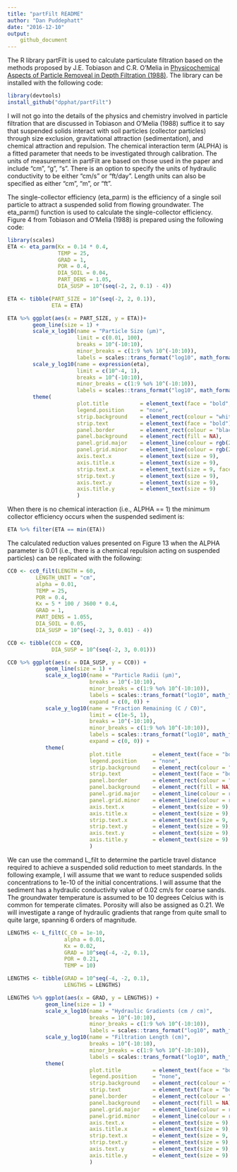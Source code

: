 ```yaml
---
title: "partFilt README"
author: "Dan Puddephatt"
date: "2016-12-10"
output: 
    github_document
---
```

The R library partFilt is used to calculate particulate filtration based on the methods proposed by J.E.
Tobiason and C.R. O'Melia in [Physicochemical Aspects of Particle Removeal in Depth Filtration (1988)](http://www.jstor.org/stable/41292092?seq=1#page_scan_tab_contents).
The library can be installed with the following code:

```r
library(devtools)
install_github("dpphat/partFilt")
```

I will not go into the details of the physics and chemistry involved in particle filtration that are discussed
in Tobiason and O'Melia (1988) suffice it to say that suspended solids interact with soil particles (collector
 particles) through size exclusion, gravitational attraction (sedimentation), and chemical attraction and
 repulsion. The chemical interaction term (ALPHA) is a fitted parameter that needs to be investigated through 
 calibration. The units of measurement in partFilt are based on those used in the paper and include "cm", "g", "s".
 There is an option to specify the units of hydraulic conductivity to be either "cm/s" or "ft/day". Length units
 can also be specified as either "cm", "m", or "ft".
 
The single-collector efficiency (eta_parm) is the efficiency of a single soil particle to attract a suspended
solid from flowing groundwater. The eta_parm() function is used to calculate the single-collector efficiency.
Figure 4 from Tobiason and O'Melia (1988) is prepared using the following code:

```r
library(scales)
ETA <- eta_parm(Kx = 0.14 * 0.4, 
                TEMP = 25, 
                GRAD = 1, 
                POR = 0.4, 
                DIA_SOIL = 0.04, 
                PART_DENS = 1.05, 
                DIA_SUSP = 10^(seq(-2, 2, 0.1) - 4))

ETA <- tibble(PART_SIZE = 10^(seq(-2, 2, 0.1)), 
              ETA = ETA)

ETA %>% ggplot(aes(x = PART_SIZE, y = ETA))+
        geom_line(size = 1) +
        scale_x_log10(name = "Particle Size (µm)", 
                      limit = c(0.01, 100), 
                      breaks = 10^(-10:10), 
                      minor_breaks = c(1:9 %o% 10^(-10:10)), 
                      labels = scales::trans_format("log10", math_format(10^.x))) +
        scale_y_log10(name = expression(eta), 
                      limit = c(10^-4, 1), 
                      breaks = 10^(-10:10), 
                      minor_breaks = c(1:9 %o% 10^(-10:10)), 
                      labels = scales::trans_format("log10", math_format(10^.x))) +
        theme(
                      plot.title          = element_text(face = "bold", hjust = 0, size = 10),
                      legend.position     = "none", 
                      strip.background    = element_rect(colour = "white", fill = "white", size = 0),
                      strip.text          = element_text(face = "bold"), 
                      panel.border        = element_rect(colour = "black", size = 1, fill = NA), 
                      panel.background    = element_rect(fill = NA), 
                      panel.grid.major    = element_line(colour = rgb(217, 217, 217, 255, maxColorValue = 255), size = 0.25), 
                      panel.grid.minor    = element_line(colour = rgb(217, 217, 217, 255, maxColorValue = 255), size = 0.25), 
                      axis.text.x         = element_text(size = 9),
                      axis.title.x        = element_text(size = 9),
                      strip.text.x        = element_text(size = 9, face = "bold", vjust = 0, hjust = 0),
                      strip.text.y        = element_text(size = 9),
                      axis.text.y         = element_text(size = 9), 
                      axis.title.y        = element_text(size = 9)
                      )
```

When there is no chemical interaction (i.e., ALPHA == 1) the minimum collector efficiency occurs when the suspended sediment is:

```r
ETA %>% filter(ETA == min(ETA))
```

The calculated reduction values presented on Figure 13 when the ALPHA parameter is 0.01 (i.e., there is a chemical repulsion
acting on suspended particles) can be replicated with the following:

```r

CC0 <- cc0_filt(LENGTH = 60, 
         LENGTH_UNIT = "cm", 
         alpha = 0.01, 
         TEMP = 25, 
         POR = 0.4, 
         Kx = 5 * 100 / 3600 * 0.4, 
         GRAD = 1, 
         PART_DENS = 1.055, 
         DIA_SOIL = 0.05, 
         DIA_SUSP = 10^(seq(-2, 3, 0.01) - 4))

CC0 <- tibble(CC0 = CC0, 
              DIA_SUSP = 10^(seq(-2, 3, 0.01)))      

CC0 %>% ggplot(aes(x = DIA_SUSP, y = CC0)) +      
            geom_line(size = 1) +
            scale_x_log10(name = "Particle Radii (µm)", 
                          breaks = 10^(-10:10), 
                          minor_breaks = c(1:9 %o% 10^(-10:10)), 
                          labels = scales::trans_format("log10", math_format(10^.x)), 
                          expand = c(0, 0)) +
            scale_y_log10(name = "Fraction Remaining (C / C0)", 
                          limit = c(1e-5, 1), 
                          breaks = 10^(-10:10), 
                          minor_breaks = c(1:9 %o% 10^(-10:10)), 
                          labels = scales::trans_format("log10", math_format(10^.x)), 
                          expand = c(0, 0)) +
            theme(
                          plot.title          = element_text(face = "bold", hjust = 0, size = 10),
                          legend.position     = "none", 
                          strip.background    = element_rect(colour = "white", fill = "white", size = 0),
                          strip.text          = element_text(face = "bold"), 
                          panel.border        = element_rect(colour = "black", size = 1, fill = NA), 
                          panel.background    = element_rect(fill = NA), 
                          panel.grid.major    = element_line(colour = rgb(217, 217, 217, 255, maxColorValue = 255), size = 0.25), 
                          panel.grid.minor    = element_line(colour = rgb(217, 217, 217, 255, maxColorValue = 255), size = 0.25), 
                          axis.text.x         = element_text(size = 9),
                          axis.title.x        = element_text(size = 9),
                          strip.text.x        = element_text(size = 9, face = "bold", vjust = 0, hjust = 0),
                          strip.text.y        = element_text(size = 9),
                          axis.text.y         = element_text(size = 9), 
                          axis.title.y        = element_text(size = 9)
                          )        
```

We can use the command L_filt to determine the particle travel distance required to achieve a suspended solid reduction to meet standards.
In the following example, I will assume that we want to reduce suspended solids concentrations to 1e-10 of the initial concentrations.
I will assume that the sediment has a hydraulic conductivity value of 0.02 cm/s for coarse sands. The groundwater temperature is assumed to
be 10 degrees Celcius with is common for temperate climates. Porosity will also be assigned as 0.21. We will investigate a range of hydraulic
gradients that range from quite small to quite large, spanning 6 orders of magnitude.

```r

LENGTHS <- L_filt(C_C0 = 1e-10, 
                  alpha = 0.01, 
                  Kx = 0.02, 
                  GRAD = 10^seq(-4, -2, 0.1), 
                  POR = 0.21, 
                  TEMP = 10)

LENGTHS <- tibble(GRAD = 10^seq(-4, -2, 0.1), 
                  LENGTHS = LENGTHS)

LENGTHS %>% ggplot(aes(x = GRAD, y = LENGTHS)) + 
            geom_line(size = 1) +
            scale_x_log10(name = "Hydraulic Gradients (cm / cm)", 
                          breaks = 10^(-10:10), 
                          minor_breaks = c(1:9 %o% 10^(-10:10)), 
                          labels = scales::trans_format("log10", math_format(10^.x))) +
            scale_y_log10(name = "Filtration Length (cm)", 
                          breaks = 10^(-10:10), 
                          minor_breaks = c(1:9 %o% 10^(-10:10)), 
                          labels = scales::trans_format("log10", math_format(10^.x))) +
            theme(
                          plot.title          = element_text(face = "bold", hjust = 0, size = 10),
                          legend.position     = "none", 
                          strip.background    = element_rect(colour = "white", fill = "white", size = 0),
                          strip.text          = element_text(face = "bold"), 
                          panel.border        = element_rect(colour = "black", size = 1, fill = NA), 
                          panel.background    = element_rect(fill = NA), 
                          panel.grid.major    = element_line(colour = rgb(217, 217, 217, 255, maxColorValue = 255), size = 0.25), 
                          panel.grid.minor    = element_line(colour = rgb(217, 217, 217, 255, maxColorValue = 255), size = 0.25), 
                          axis.text.x         = element_text(size = 9),
                          axis.title.x        = element_text(size = 9),
                          strip.text.x        = element_text(size = 9, face = "bold", vjust = 0, hjust = 0),
                          strip.text.y        = element_text(size = 9),
                          axis.text.y         = element_text(size = 9), 
                          axis.title.y        = element_text(size = 9)
                          )
```